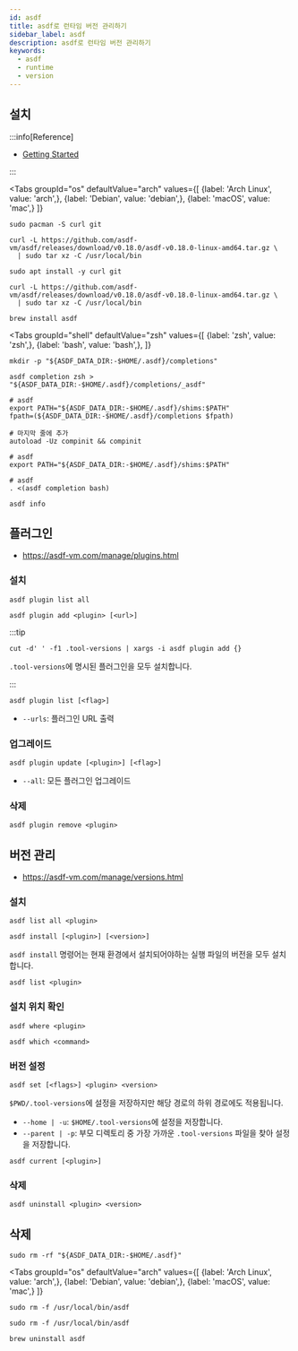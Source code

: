 ```yaml
---
id: asdf
title: asdf로 런타임 버전 관리하기
sidebar_label: asdf
description: asdf로 런타임 버전 관리하기
keywords:
  - asdf
  - runtime
  - version
---
```



## 설치

:::info[Reference]

- [Getting Started](https://asdf-vm.com/guide/getting-started.html)

:::

<Tabs
    groupId="os"
    defaultValue="arch"
    values={[
        {label: 'Arch Linux', value: 'arch',},
        {label: 'Debian', value: 'debian',},
        {label: 'macOS', value: 'mac',}
    ]}
>

<TabItem value="arch">

```shell
sudo pacman -S curl git
```

```shell
curl -L https://github.com/asdf-vm/asdf/releases/download/v0.18.0/asdf-v0.18.0-linux-amd64.tar.gz \
  | sudo tar xz -C /usr/local/bin
```

</TabItem>

<TabItem value="debian">

```shell
sudo apt install -y curl git
```

```shell
curl -L https://github.com/asdf-vm/asdf/releases/download/v0.18.0/asdf-v0.18.0-linux-amd64.tar.gz \
  | sudo tar xz -C /usr/local/bin
```

</TabItem>

<TabItem value="mac">

```shell
brew install asdf
```

</TabItem>

</Tabs>

<Tabs
    groupId="shell"
    defaultValue="zsh"
    values={[
        {label: 'zsh', value: 'zsh',},
        {label: 'bash', value: 'bash',},
    ]}
>

<TabItem value="zsh">

```shell
mkdir -p "${ASDF_DATA_DIR:-$HOME/.asdf}/completions"
```

```shell
asdf completion zsh > "${ASDF_DATA_DIR:-$HOME/.asdf}/completions/_asdf"
```

```shell title=".zshrc"
# asdf
export PATH="${ASDF_DATA_DIR:-$HOME/.asdf}/shims:$PATH"
fpath=(${ASDF_DATA_DIR:-$HOME/.asdf}/completions $fpath)

# 마지막 줄에 추가
autoload -Uz compinit && compinit
```

</TabItem>

<TabItem value="bash">

```shell title=".bash_profile"
# asdf
export PATH="${ASDF_DATA_DIR:-$HOME/.asdf}/shims:$PATH"
```

```shell title=".bashrc"
# asdf
. <(asdf completion bash)
```

</TabItem>

</Tabs>

```shell
asdf info
```

## 플러그인

- https://asdf-vm.com/manage/plugins.html

### 설치

```shell
asdf plugin list all
```

```shell
asdf plugin add <plugin> [<url>]
```

:::tip

```shell
cut -d' ' -f1 .tool-versions | xargs -i asdf plugin add {}
```

`.tool-versions`에 명시된 플러그인을 모두 설치합니다.

:::

```shell
asdf plugin list [<flag>]
```

- `--urls`: 플러그인 URL 출력

### 업그레이드

```shell
asdf plugin update [<plugin>] [<flag>]
```

- `--all`: 모든 플러그인 업그레이드

### 삭제

```shell
asdf plugin remove <plugin>
```

## 버전 관리

- https://asdf-vm.com/manage/versions.html

### 설치

```shell
asdf list all <plugin>
```

```shell
asdf install [<plugin>] [<version>]
```

`asdf install` 명령어는 현재 환경에서 설치되어야하는 실행 파일의 버전을 모두 설치합니다.

```shell
asdf list <plugin>
```

### 설치 위치 확인

```shell
asdf where <plugin>
```

```shell
asdf which <command>
```

### 버전 설정

```shell
asdf set [<flags>] <plugin> <version>
```

`$PWD/.tool-versions`에 설정을 저장하지만 해당 경로의 하위 경로에도 적용됩니다.

- `--home | -u`: `$HOME/.tool-versions`에 설정을 저장합니다.
- `--parent | -p`: 부모 디렉토리 중 가장 가까운 `.tool-versions` 파일을 찾아 설정을 저장합니다.

```shell
asdf current [<plugin>]
```

### 삭제

```shell
asdf uninstall <plugin> <version>
```

## 삭제

```shell
sudo rm -rf "${ASDF_DATA_DIR:-$HOME/.asdf}"
```

<Tabs
    groupId="os"
    defaultValue="arch"
    values={[
        {label: 'Arch Linux', value: 'arch',},
        {label: 'Debian', value: 'debian',},
        {label: 'macOS', value: 'mac',}
    ]}
>

<TabItem value="arch">

```shell
sudo rm -f /usr/local/bin/asdf
```

</TabItem>

<TabItem value="debian">

```shell
sudo rm -f /usr/local/bin/asdf
```

</TabItem>

<TabItem value="mac">

```shell
brew uninstall asdf
```

</TabItem>

</Tabs>
